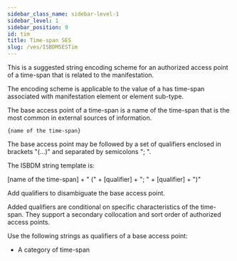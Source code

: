 ```yaml
---
sidebar_class_name: sidebar-level-1
sidebar_level: 1
sidebar_position: 9
id: tim
title: Time-span SES
slug: /ves/ISBDMSESTim
---
```


<div className="guid">

This is a suggested string encoding scheme for an authorized access point of a time-span that is related to the manifestation.

The encoding scheme is applicable to the value of a <InLink href="/relationships/1010">has time-span associated with manifestation</InLink> element or element sub-type.

</div>

<div className="guid">

The base access point of a time-span is a name of the time-span that is the most common in external sources of information.

`{name of the time-span}`

The base access point may be followed by a set of qualifiers enclosed in brackets "(…)" and separated by semicolons "; ".

The ISBDM string template is:

[name of the time-span] + " (" + [qualifier] + "; " + [qualifier] + ")"

</div>

<div className="guid">

Add qualifiers to disambiguate the base access point.

Added qualifiers are conditional on specific characteristics of the time-span. They support a secondary collocation and sort order of authorized access points.

Use the following strings as qualifiers of a base access point:

- A category of time-span

</div>